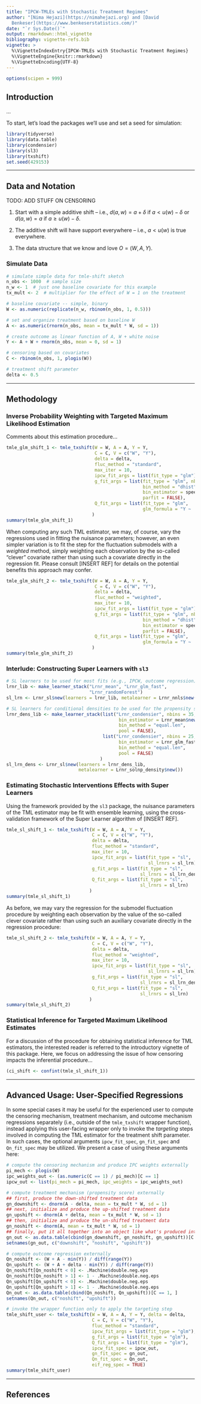 ```yaml
---
title: "IPCW-TMLEs with Stochastic Treatment Regimes"
author: "[Nima Hejazi](https://nimahejazi.org) and [David
  Benkeser](https://www.benkeserstatistics.com/)"
date: "`r Sys.Date()`"
output: rmarkdown::html_vignette
bibliography: vignette-refs.bib
vignette: >
  %\VignetteIndexEntry{IPCW-TMLEs with Stochastic Treatment Regimes}
  %\VignetteEngine{knitr::rmarkdown}
  %\VignetteEncoding{UTF-8}
---
```


```r
options(scipen = 999)
```

## Introduction

...

To start, let's load the packages we'll use and set a seed for simulation:

```r
library(tidyverse)
library(data.table)
library(condensier)
library(sl3)
library(txshift)
set.seed(429153)
```

---

## Data and Notation

TODO: ADD STUFF ON CENSORING

1. Start with a simple additive shift -- i.e., $d(a,w) = a + \delta$ if
   $a < u(w) - \delta$ or $d(a, w) = a$ if $a \geq u(w) - \delta$.

2. The additive shift will have support everywhere -- i.e.,
   $a < u(w)$ is true everywhere.

3. The data structure that we know and love $O = (W, A, Y)$.

### Simulate Data

```r
# simulate simple data for tmle-shift sketch
n_obs <- 1000  # sample size
n_w <- 1  # just one baseline covariate for this example
tx_mult <- 2  # multiplier for the effect of W = 1 on the treatment

# baseline covariate -- simple, binary
W <- as.numeric(replicate(n_w, rbinom(n_obs, 1, 0.5)))

# set and organize treatment based on baseline W
A <- as.numeric(rnorm(n_obs, mean = tx_mult * W, sd = 1))

# create outcome as linear function of A, W + white noise
Y <- A + W + rnorm(n_obs, mean = 0, sd = 1)

# censoring based on covariates
C <- rbinom(n_obs, 1, plogis(W))

# treatment shift parameter
delta <- 0.5
```

---

## Methodology

### Inverse Probability Weighting with Targeted Maximum Likelihood Estimation

Comments about this estimation procedure...

```r
tmle_glm_shift_1 <- tmle_txshift(W = W, A = A, Y = Y,
                                 C = C, V = c("W", "Y"),
                                 delta = delta,
                                 fluc_method = "standard",
                                 max_iter = 10,
                                 ipcw_fit_args = list(fit_type = "glm"),
                                 g_fit_args = list(fit_type = "glm", nbins = 35,
                                                   bin_method = "dhist",
                                                   bin_estimator = speedglmR6$new(),
                                                   parfit = FALSE),
                                 Q_fit_args = list(fit_type = "glm",
                                                   glm_formula = "Y ~ .")
                                )
summary(tmle_glm_shift_1)
```

When computing any such TML estimator, we may, of course, vary the regressions
used in fitting the nuisance parameters; however, an even simpler variation is
to fit the step for the fluctuation submodels with a _weighted_ method, simply
weighting each observation by the so-called "clever" covariate rather than using
such a covariate directly in the regression fit. Please consult [INSERT REF] for
details on the potential benefits this approach may confer.

```r
tmle_glm_shift_2 <- tmle_txshift(W = W, A = A, Y = Y,
                                 C = C, V = c("W", "Y"),
                                 delta = delta,
                                 fluc_method = "weighted",
                                 max_iter = 10,
                                 ipcw_fit_args = list(fit_type = "glm"),
                                 g_fit_args = list(fit_type = "glm", nbins = 35,
                                                   bin_method = "dhist",
                                                   bin_estimator = speedglmR6$new(),
                                                   parfit = FALSE),
                                 Q_fit_args = list(fit_type = "glm",
                                                   glm_formula = "Y ~ .")
                                )
summary(tmle_glm_shift_2)
```

### Interlude: Constructing Super Learners with `sl3`

```r
# SL learners to be used for most fits (e.g., IPCW, outcome regression)
lrnr_lib <- make_learner_stack("Lrnr_mean", "Lrnr_glm_fast",
                               "Lrnr_randomForest")
sl_lrn <- Lrnr_sl$new(learners = lrnr_lib, metalearner = Lrnr_nnls$new())

# SL learners for conditional densities to be used for the propensity score fit
lrnr_dens_lib <- make_learner_stack(list("Lrnr_condensier", nbins = 35,
                                          bin_estimator = Lrnr_mean$new(),
                                          bin_method = "equal.len",
                                          pool = FALSE),
                                    list("Lrnr_condensier", nbins = 25,
                                          bin_estimator = Lrnr_glm_fast$new(),
                                          bin_method = "equal.len",
                                          pool = FALSE)
                                   )
sl_lrn_dens <- Lrnr_sl$new(learners = lrnr_dens_lib,
                           metalearner = Lrnr_solnp_density$new())
```

### Estimating Stochastic Interventions Effects with Super Learners

Using the framework provided by the `sl3` package, the nuisance parameters of
the TML estimator may be fit with ensemble learning, using the cross-validation
framework of the Super Learner algorithm of [INSERT REF].

```r
tmle_sl_shift_1 <- tmle_txshift(W = W, A = A, Y = Y,
                                C = C, V = c("W", "Y"),
                                delta = delta,
                                fluc_method = "standard",
                                max_iter = 10,
                                ipcw_fit_args = list(fit_type = "sl",
                                                     sl_lrnrs = sl_lrn),
                                g_fit_args = list(fit_type = "sl",
                                                  sl_lrnrs = sl_lrn_dens),
                                Q_fit_args = list(fit_type = "sl",
                                                  sl_lrnrs = sl_lrn)
                               )
summary(tmle_sl_shift_1)
```

As before, we may vary the regression for the submodel fluctuation procedure by
weighting each observation by the value of the so-called clever covariate rather
than using such an auxiliary covariate directly in the regression procedure:

```r
tmle_sl_shift_2 <- tmle_txshift(W = W, A = A, Y = Y,
                                C = C, V = c("W", "Y"),
                                delta = delta,
                                fluc_method = "weighted",
                                max_iter = 10,
                                ipcw_fit_args = list(fit_type = "sl",
                                                     sl_lrnrs = sl_lrn),
                                g_fit_args = list(fit_type = "sl",
                                                  sl_lrnrs = sl_lrn_dens),
                                Q_fit_args = list(fit_type = "sl",
                                                  sl_lrnrs = sl_lrn)
                               )
summary(tmle_sl_shift_2)
```

### Statistical Inference for Targeted Maximum Likelihood Estimates

For a discussion of the procedure for obtaining statistical inference for TML
estimators, the interested reader is referred to the introductory vignette of
this package. Here, we focus on addressing the issue of how censoring impacts
the inferential procedure...

```r
(ci_shift <- confint(tmle_sl_shift_1))
```

---

## Advanced Usage: User-Specified Regressions

In some special cases it may be useful for the experienced user to compute the
censoring mechanism, treatment mechanism, and outcome mechanism regressions
separately (i.e., outside of the `tmle_txshift` wrapper function), instead
applying this user-facing wrapper only to invoke the _targeting_ steps involved
in computing the TML estimator for the treatment shift parameter. In such cases,
the optional arguments `ipcw_fit_spec`, `gn_fit_spec` and `Qn_fit_spec` may be
utilized. We present a case of using these arguments here:

```r
# compute the censoring mechanism and produce IPC weights externally
pi_mech <- plogis(W)
ipc_weights_out <- (as.numeric(C == 1) / pi_mech)[C == 1]
ipcw_out <- list(pi_mech = pi_mech, ipc_weights = ipc_weights_out)

# compute treatment mechanism (propensity score) externally
## first, produce the down-shifted treatment data
gn_downshift <- dnorm(A - delta, mean = tx_mult * W, sd = 1)
## next, initialize and produce the up-shifted treatment data
gn_upshift <- dnorm(A + delta, mean = tx_mult * W, sd = 1)
## then, initialize and produce the un-shifted treatment data
gn_noshift <- dnorm(A, mean = tx_mult * W, sd = 1)
## finally, put it all together into an object like what's produced internally
gn_out <- as.data.table(cbind(gn_downshift, gn_noshift, gn_upshift))[C == 1, ]
setnames(gn_out, c("downshift", "noshift", "upshift"))

# compute outcome regression externally
Qn_noshift <- (W + A - min(Y)) / diff(range(Y))
Qn_upshift <- (W + A + delta - min(Y)) / diff(range(Y))
Qn_noshift[Qn_noshift < 0] <- .Machine$double.neg.eps
Qn_noshift[Qn_noshift > 1] <- 1 - .Machine$double.neg.eps
Qn_upshift[Qn_upshift < 0] <- .Machine$double.neg.eps
Qn_upshift[Qn_upshift > 1] <- 1 - .Machine$double.neg.eps
Qn_out <- as.data.table(cbind(Qn_noshift, Qn_upshift))[C == 1, ]
setnames(Qn_out, c("noshift", "upshift"))

# invoke the wrapper function only to apply the targeting step
tmle_shift_user <- tmle_txshift(W = W, A = A, Y = Y, delta = delta,
                                C = C, V = c("W", "Y"),
                                fluc_method = "standard",
                                ipcw_fit_args = list(fit_type = "glm"),
                                g_fit_args = list(fit_type = "glm"),
                                Q_fit_args = list(fit_type = "glm"),
                                ipcw_fit_spec = ipcw_out,
                                gn_fit_spec = gn_out,
                                Qn_fit_spec = Qn_out,
                                eif_reg_spec = TRUE)
summary(tmle_shift_user)
```

---

## References

